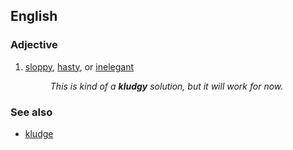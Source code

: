 ==English==
===Adjective===
#[[sloppy]], [[hasty]], or [[inelegant]]
#:''This is kind of a '''kludgy''' solution, but it will work for now.''

===See also===
*[[kludge]]